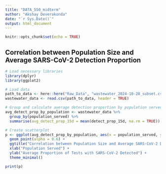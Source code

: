 ```yaml
---
title: "DATA_550_midterm"
author: "Akshay Deverakonda"
date: "`r Sys.Date()`"
output: html_document
---
```


```r
knitr::opts_chunk$set(echo = TRUE)
```

## Correlation between Population Size and Average SARS-CoV-2 Detection Proportion

```r
# Load necessary libraries
library(dplyr)
library(ggplot2)

# Load data
path_to_data <- here::here("Raw_Data", "wastewater_2024-10-28_subset.csv")
wastewater_data <- read.csv(path_to_data, header = TRUE)

# Group and calculate average detection proportion by population served
avg_detect_prop_by_population <- wastewater_data %>%
  group_by(population_served) %>%
  summarise(avg_detect_prop_15d = mean(detect_prop_15d, na.rm = TRUE))

# Create scatterplot
p <- ggplot(avg_detect_prop_by_population, aes(x = population_served, y = avg_detect_prop_15d)) +
  geom_point(alpha = 0.6) +
  ggtitle("Correlation between Population Size and Average SARS-CoV-2 Detection Proportion") +
  xlab("Population Served") +
  ylab("Average Proportion of Tests with SARS-CoV-2 Detected") +
  theme_minimal()

print(p)

```

